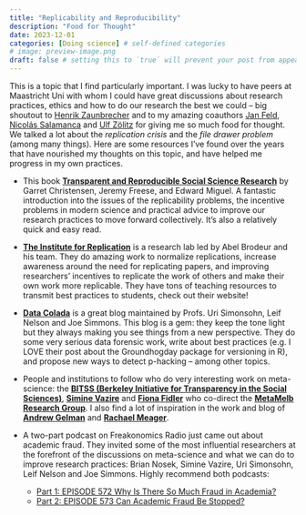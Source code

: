 ```yaml
---
title: "Replicability and Reproducibility"
description: "Food for Thought"
date: 2023-12-01
categories: [Doing science] # self-defined categories
# image: preview-image.png
draft: false # setting this to `true` will prevent your post from appearing on your listing page until you're ready!
---
```



This is a topic that I find particularly important. I was lucky to have peers at Maastricht Uni with whom I could have great discussions about research practices, ethics and how to do our research the best we could -- big shoutout to <a href="https://sites.google.com/view/henrikzaunbrecher" target="_blank">Henrik Zaunbrecher</a> and to my amazing coauthors <a href="https://janfeld.weebly.com" target="_blank">Jan Feld</a>, <a href="https://sites.google.com/view/nsalamanca/home" target="_blank">Nicolás Salamanca</a> and <a href="http://ulfzoelitz.com" target="_blank">Ulf Zölitz</a> for giving me so much food for thought. We talked a lot about the *replication crisis* and the *file drawer problem* (among many things). Here are some resources I've found over the years that have nourished my thoughts on this topic, and have helped me progress in my own practices.

- This book <a href="http://emiguel.econ.berkeley.edu/books/transparent-and-reproducible-social-science-research/" target="_blank">**Transparent and Reproducible Social Science Research**</a> by Garret Christensen, Jeremy Freese, and Edward Miguel. A fantastic introduction into the issues of the replicability problems, the incentive problems in modern science and practical advice to improve our research practices to move forward collectively. It's also a relatively quick and easy read.\

- <a href="https://i4replication.org" target="_blank">**The Institute for Replication**</a> is a research lab led by Abel Brodeur and his team. They do amazing work to normalize replications, increase awareness around the need for replicating papers, and improving researchers' incentives to replicate the work of others and make their own work more replicable. They have tons of teaching resources to transmit best practices to students, check out their website!\

- <a href="http://datacolada.org" target="_blank">**Data Colada**</a> is a great blog maintained by Profs. Uri Simonsohn, Leif Nelson and Joe Simmons. This blog is a gem: they keep the tone light but they always making you see things from a new perspective. They do some very serious data forensic work, write about best practices (e.g. I LOVE their post about the Groundhogday package for versioning in R), and propose new ways to detect p-hacking -- among other topics. 

- People and institutions to follow who do very interesting work on meta-science: the <a href="https://www.bitss.org" target="_blank">**BITSS (Berkeley Initiative for Transparency in the Social Sciences)**</a>, <a href="https://www.simine.com" target="_blank">**Simine Vazire**</a> and <a href="https://fionaresearch.wordpress.com/about/" target="_blank">**Fiona Fidler**</a> who co-direct the <a href="https://www.metamelb.org" target="_blank">**MetaMelb Research Group**</a>. I also find a lot of inspiration in the work and blog of <a href="http://www.stat.columbia.edu/~gelman/" target="_blank">**Andrew Gelman**</a> and <a href="https://sites.google.com/view/rachaelmeager/home" target="_blank">**Rachael Meager**</a>. 

- A two-part podcast on Freakonomics Radio just came out about academic fraud. They invited some of the most influential researchers at the forefront of the discussions on meta-science and what we can do to improve research practices: Brian Nosek, Simine Vazire, Uri Simonsohn, Leif Nelson and Joe Simmons. Highly recommend both podcasts: 
  - <a href="https://freakonomics.com/podcast/why-is-there-so-much-fraud-in-academia/" target="_blank">Part 1: EPISODE 572 Why Is There So Much Fraud in Academia?</a>
  - <a href="https://freakonomics.com/podcast/can-academic-fraud-be-stopped/" target="_blank">Part 2: EPISODE 573 Can Academic Fraud Be Stopped?</a>
  
